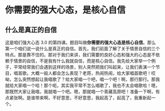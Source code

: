 # 你需要的强大心态，是核心自信
## 什么是真正的自信
这是咱们强大心态 3.0 的第四课。题目叫做**你需要的强大心态是核心自信**。那么第一个咱们说一说什么是真正的自信。首先，我们前面了解了关于情景自信的三个特点。那是靠不住的。那对于我们来讲，我们需要的良好心态和强大的心态是不依赖于情景的自信，不是我有什么我就自信，而是核心自信。我先给大家举一个例子，平常经常我们会遇到这样的场景，别人突然把我们叫起来，让我们表演一个节目，唱首歌。大概一般人都会怎么表现？老蒋，热闹热闹，给大家唱首歌吧！哎呦，怎么突然想起让我唱歌了？给大家唱一个吧，唱一个吧！啊，那行那行。那我就给大家唱一个哈！那个呃，其实我平常不怎么唱歌了，我也不太会唱歌哈！嗯，那既然大家让我唱，我就唱一个吧。嗯，那就唱一个青藏高原吧！准备一下啊，有点紧张啊。是谁带来啊，不好意思，不好意思，我起高了，起高了，我重新起一个。


